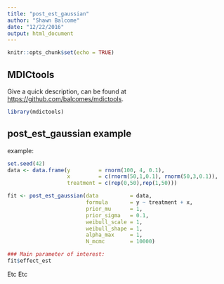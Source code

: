 ```yaml
---
title: "post_est_gaussian"
author: "Shawn Balcome"
date: "12/22/2016"
output: html_document
---
```


```r
knitr::opts_chunk$set(echo = TRUE)
```

## MDICtools

Give a quick description, can be found at <https://github.com/balcomes/mdictools>.

```r
library(mdictools)
```

## post_est_gaussian example

example:

```r
set.seed(42)
data <- data.frame(y         = rnorm(100, 4, 0.1),
                   x         = c(rnorm(50,1,0.1), rnorm(50,3,0.1)),
                   treatment = c(rep(0,50),rep(1,50)))

fit <- post_est_gaussian(data          = data,
                         formula       = y ~ treatment + x,
                         prior_mu      = 1,
                         prior_sigma   = 0.1,
                         weibull_scale = 1,
                         weibull_shape = 1,
                         alpha_max     = 1,
                         N_mcmc        = 10000)

### Main parameter of interest:
fit$effect_est
```

Etc Etc
